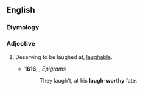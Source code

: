 ==English==

===Etymology===
{{suffix|en|laugh|worthy}}

===Adjective===
{{en-adj}}

# {{lb|en|rare}} Deserving to be laughed at, [[laughable]].
#* '''1616''', {{w|Ben Jonson}}, ''Epigrams''
#*: They laugh't, at his '''laugh-worthy''' fate.